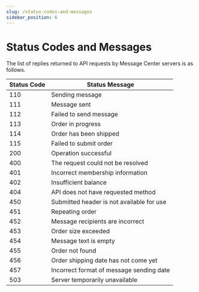 ```yaml
---
slug: /status-codes-and-messages
sidebar_position: 6
---
```


# Status Codes and Messages
The list of replies returned to API requests by Message Center servers is as follows.

<table>
  <thead>
    <th>Status Code</th>
    <th>Status Message</th>
  </thead>
  <tbody>
    <tr>
      <td>110</td>
      <td>Sending message</td>
    </tr>
    <tr>
      <td>111</td>
      <td>Message sent</td>
    </tr>
    <tr>
      <td>112</td>
      <td>Failed to send message</td>
    </tr>
    <tr>
      <td>113</td>
      <td>Order in progress</td>
    </tr>
    <tr>
      <td>114</td>
      <td>Order has been shipped</td>
    </tr>
    <tr>
      <td>115</td>
      <td>Failed to submit order</td>
    </tr>
    <tr>
      <td>200</td>
      <td>Operation successful</td>
    </tr>
    <tr>
      <td>400</td>
      <td>The request could not be resolved</td>
    </tr>
    <tr>
      <td>401</td>
      <td>Incorrect membership information</td>
    </tr>
    <tr>
      <td>402</td>
      <td>Insufficient balance</td>
    </tr>
    <tr>
      <td>404</td>
      <td>API does not have requested method</td>
    </tr>
    <tr>
      <td>450</td>
      <td>Submitted header is not available for use</td>
    </tr>
    <tr>
      <td>451</td>
      <td>Repeating order</td>
    </tr>
    <tr>
      <td>452</td>
      <td>Message recipients are incorrect</td>
    </tr>
    <tr>
      <td>453</td>
      <td>Order size exceeded</td>
    </tr>
    <tr>
      <td>454</td>
      <td>Message text is empty</td>
    </tr>
    <tr>
      <td>455</td>
      <td>Order not found</td>
    </tr>
    <tr>
      <td>456</td>
      <td>Order shipping date has not come yet</td>
    </tr>
    <tr>
      <td>457</td>
      <td>Incorrect format of message sending date</td>
    </tr>
    <tr>
      <td>503</td>
      <td>Server temporarily unavailable</td>
    </tr>
  </tbody>
</table>